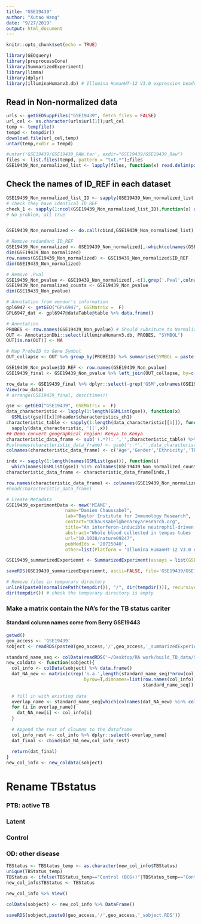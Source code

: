 ```yaml
---
title: "GSE19439"
author: "Xutao Wang"
date: "9/27/2019"
output: html_document
---
```


```r
knitr::opts_chunk$set(echo = TRUE)
```

```r
library(GEOquery)
library(preprocessCore)
library(SummarizedExperiment)
library(limma)
library(dplyr)
library(illuminaHumanv3.db) # Illumina HumanHT-12 V3.0 expression beadchip
```

## Read in Non-normalized data
```r
urls <- getGEOSuppFiles("GSE19439", fetch_files = FALSE)
url_cel <- as.character(urls$url[1]);url_cel
temp <- tempfile()
tempd <- tempdir()
download.file(url_cel,temp)
untar(temp,exdir = tempd)

#untar('GSE19439/GSE19439_RAW.tar', exdir="GSE19439/GSE19439_Raw")
files <- list.files(tempd, pattern = "txt.*");files
GSE19439_Non_normalized_list <- lapply(files, function(x) read.delim(paste0(tempd,'/',x), header=TRUE, col.names = c('ID_REF',gsub('_.*','',x),paste0(gsub('_.*','',x),'.Pval')), stringsAsFactors = FALSE))
```

## Check the names of ID_REF in each dataset
```r
GSE19439_Non_normalized_list_ID <- sapply(GSE19439_Non_normalized_list, function(x) x[,1]) %>% data.frame()
# check they have identical ID_REF
check_1 <- sapply(1:ncol(GSE19439_Non_normalized_list_ID),function(x) all(GSE19439_Non_normalized_list_ID[,1]==GSE19439_Non_normalized_list_ID[,x]));check_1
# No problem, all true


GSE19439_Non_normalized <- do.call(cbind,GSE19439_Non_normalized_list)

# Remove redundant ID_REF
GSE19439_Non_normalized <- GSE19439_Non_normalized[,-which(colnames(GSE19439_Non_normalized)=='ID_REF')[-1]]
dim(GSE19439_Non_normalized)
row.names(GSE19439_Non_normalized) <- GSE19439_Non_normalized$ID_REF
dim(GSE19439_Non_normalized)
```


```r
# Remove .Pval
GSE19439_Non_pvalue <- GSE19439_Non_normalized[,-c(1,grep('.Pval',colnames(GSE19439_Non_normalized)))]
GSE19439_Non_normalized_counts <- GSE19439_Non_pvalue
dim(GSE19439_Non_pvalue)
```

```r
# Annotation from vendor's information
gpl6947 <- getGEO("GPL6947", GSEMatrix =  F)
GPL6947_dat <- gpl6947@dataTable@table %>% data.frame()

# Annotation
PROBES <- row.names(GSE19439_Non_pvalue) # Should subsitute to Normalized file???
OUT <- AnnotationDbi::select(illuminaHumanv3.db, PROBES, "SYMBOL")
OUT[is.na(OUT)] <- NA

# Map ProbeID to Gene Symbol 
OUT_collapse <- OUT %>% group_by(PROBEID) %>% summarise(SYMBOL = paste(SYMBOL, collapse="///"), times = length(unlist(strsplit(SYMBOL, "///")))) 

GSE19439_Non_pvalue$ID_REF <- row.names(GSE19439_Non_pvalue)
GSE19439_final <- GSE19439_Non_pvalue %>% left_join(OUT_collapse, by=c('ID_REF'="PROBEID")) %>% left_join(GPL6947_dat, by = c('ID_REF'='ID'))

row_data <- GSE19439_final %>% dplyr::select(-grep('GSM',colnames(GSE19439_final))) %>% DataFrame()
View(row_data)
# arrange(GSE19439_final, desc(times))
```

```r
gse <- getGEO("GSE19439", GSEMatrix =  F)
data_characteristic <- lapply(1:length(GSMList(gse)), function(x)  
  GSMList(gse)[[x]]@header$characteristics_ch1)
characteristic_table <- sapply(1:length(data_characteristic[[1]]), function(x) 
  sapply(data_characteristic, '[[',x)) 
## Demo convert geographical region: Kenya to Kenya
characteristic_data_frame <- sub('(.*?): ','',characteristic_table) %>% DataFrame()
#colnames(characteristic_data_frame) <- gsub(':.*','',data_characteristic[[1]])
colnames(characteristic_data_frame) <- c('Age','Gender','Ethnicity','TBStatus','GeographicalRegion','BcgVaccinated','BirthRegion','TST','ExposureLatent','index_case_disease_site','smear_of_index_case','modal_x-ray_grade', 'SputumSmearStatus','sputum_culture','bal_smear','bal_culture','IsolateSensitivity')

indx <- sapply(1:length(names(GSMList(gse))), function(i) 
  which(names(GSMList(gse)) %in% colnames(GSE19439_Non_normalized_counts)[i]));indx
characteristic_data_frame <- characteristic_data_frame[indx,]

row.names(characteristic_data_frame) <- colnames(GSE19439_Non_normalized_counts)
#head(characteristic_data_frame)
```

```r
# Create Metadata
GSE19439_experimentData <- new('MIAME',
                      name="Damien Chaussabel",
                      lab="Baylor Institute for Immunology Research",
                      contact="DChaussabel@benaroyaresearch.org",
                      title="An interferon-inducible neutrophil-driven blood transcriptional signature in human tuberculosis",
                      abstract="Whole blood collected in tempus tubes from patients with different spectra of TB disease and healthy controls. All patients were sampled prior to the initiation of any antimycobacterial therapy.",
                      url="10.1038/nature09247",
                      pubMedIds = '20725040',
                      other=list(Platform = 'Illumina HumanHT-12 V3.0 expression beadchip (GPL6947)'))

GSE19439_summarizedExperiemnt <- SummarizedExperiment(assays = list(GSEGSE19439_Non_normalized_counts= as.matrix(GSE19439_Non_normalized_counts)), colData = characteristic_data_frame, rowData = row_data, metadata = list(GSE19439_experimentData)); GSE19439_summarizedExperiemnt

```

```r
saveRDS(GSE19439_summarizedExperiemnt, ascii=FALSE, file='GSE19439/GSE19439_summarizedExperiemnt.RDS')

# Remove files in temporary directory
unlink(paste0(normalizePath(tempdir()), "/", dir(tempdir())), recursive = TRUE)
dir(tempdir()) # check the temporary directory is empty

```


### Make a matrix contain the NA's for the TB status cariter
#### Standard column names come from Berry GSE19443
```r
getwd()
geo_access <- 'GSE19439'
sobject <- readRDS(paste0(geo_access,'/',geo_access,'_summarizedExperiemnt.RDS'))
```

```r
standard_name_seq <- colData(readRDS('~/Desktop/RA work/build_TB_data/Signatures/Berry/GSE19443/GSE19443_summarizedExperiemnt.RDS')) %>% data.frame() %>% colnames
new_coldata <- function(sobject){
  col_info <- colData(sobject) %>% data.frame()
  dat_NA_new <- matrix(c(rep('n.a.',length(standard_name_seq)*nrow(col_info))),ncol=length(standard_name_seq),
                             byrow=T,dimnames=list(row.names(col_info),
                                                   standard_name_seq)) %>% data.frame()
  
  # fill in with existing data
  overlap_name <- standard_name_seq[which(colnames(dat_NA_new) %in% colnames(col_info))]
  for (i in overlap_name){
    dat_NA_new[i] <- col_info[i]
  }
  
  # Append the rest of cloumns to the dataframe
  col_info_rest <- col_info %>% dplyr::select(-overlap_name)
  dat_final <- cbind(dat_NA_new,col_info_rest)
  
  return(dat_final)
}
new_col_info <- new_coldata(sobject)

```

# Rename TBstatus
### PTB: active TB
### Latent
### Control
### OD: other disease
```r
TBStatus <- TBStatus_temp <- as.character(new_col_info$TBStatus)
unique(TBStatus_temp)
TBStatus <- ifelse(TBStatus_temp=="Control (BCG+)"|TBStatus_temp=="Control (BCG-)","Control",TBStatus_temp)
new_col_info$TBStatus <- TBStatus

new_col_info %>% View()

colData(sobject) <- new_col_info %>% DataFrame()

saveRDS(sobject,paste0(geo_access,'/',geo_access,'_sobject.RDS'))

```


